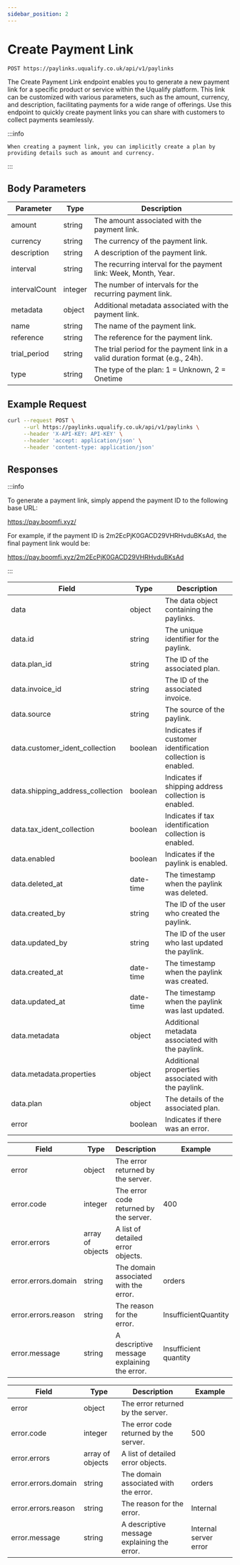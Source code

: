 ```yaml
---
sidebar_position: 2
---
```



# Create Payment Link

```
POST https://paylinks.uqualify.co.uk/api/v1/paylinks
```

The Create Payment Link endpoint enables you to generate a new payment link for a specific product or service within the Uqualify platform. This link can be customized with various parameters, such as the amount, currency, and description, facilitating payments for a wide range of offerings. Use this endpoint to quickly create payment links you can share with customers to collect payments seamlessly.

:::info

    When creating a payment link, you can implicitly create a plan by providing details such as amount and currency.

:::

## Body Parameters

| Parameter     | Type    | Description                                                                   |
| ------------- | ------- | ----------------------------------------------------------------------------- |
| amount        | string  | The amount associated with the payment link.                                  |
| currency      | string  | The currency of the payment link.                                             |
| description   | string  | A description of the payment link.                                            |
| interval      | string  | The recurring interval for the payment link: Week, Month, Year.               |
| intervalCount | integer | The number of intervals for the recurring payment link.                       |
| metadata      | object  | Additional metadata associated with the payment link.                         |
| name          | string  | The name of the payment link.                                                 |
| reference     | string  | The reference for the payment link.                                           |
| trial_period  | string  | The trial period for the payment link in a valid duration format (e.g., 24h). |
| type          | string  | The type of the plan: 1 = Unknown, 2 = Onetime                                |

## Example Request

```bash
curl --request POST \
     --url https://paylinks.uqualify.co.uk/api/v1/paylinks \
     --header 'X-API-KEY: API-KEY' \
     --header 'accept: application/json' \
     --header 'content-type: application/json'
```

## Responses

<Tabs>
  <TabItem value="200" label="200" default>

:::info

To generate a payment link, simply append the payment ID to the following base URL:

https://pay.boomfi.xyz/

For example, if the payment ID is 2m2EcPjK0GACD29VHRHvduBKsAd, the final payment link would be:

https://pay.boomfi.xyz/2m2EcPjK0GACD29VHRHvduBKsAd

:::

| Field                            | Type      | Description                                                 |
| -------------------------------- | --------- | ----------------------------------------------------------- |
| data                             | object    | The data object containing the paylinks.                    |
| data.id                          | string    | The unique identifier for the paylink.                      |
| data.plan_id                     | string    | The ID of the associated plan.                              |
| data.invoice_id                  | string    | The ID of the associated invoice.                           |
| data.source                      | string    | The source of the paylink.                                  |
| data.customer_ident_collection   | boolean   | Indicates if customer identification collection is enabled. |
| data.shipping_address_collection | boolean   | Indicates if shipping address collection is enabled.        |
| data.tax_ident_collection        | boolean   | Indicates if tax identification collection is enabled.      |
| data.enabled                     | boolean   | Indicates if the paylink is enabled.                        |
| data.deleted_at                  | date-time | The timestamp when the paylink was deleted.                 |
| data.created_by                  | string    | The ID of the user who created the paylink.                 |
| data.updated_by                  | string    | The ID of the user who last updated the paylink.            |
| data.created_at                  | date-time | The timestamp when the paylink was created.                 |
| data.updated_at                  | date-time | The timestamp when the paylink was last updated.            |
| data.metadata                    | object    | Additional metadata associated with the paylink.            |
| data.metadata.properties         | object    | Additional properties associated with the paylink.          |
| data.plan                        | object    | The details of the associated plan.                         |
| error                            | boolean   | Indicates if there was an error.                            |

  </TabItem>
  <TabItem value="400" label="400">

| Field               | Type             | Description                                 | Example               |
| ------------------- | ---------------- | ------------------------------------------- | --------------------- |
| error               | object           | The error returned by the server.           |                       |
| error.code          | integer          | The error code returned by the server.      | 400                   |
| error.errors        | array of objects | A list of detailed error objects.           |                       |
| error.errors.domain | string           | The domain associated with the error.       | orders                |
| error.errors.reason | string           | The reason for the error.                   | InsufficientQuantity  |
| error.message       | string           | A descriptive message explaining the error. | Insufficient quantity |

  </TabItem>
  <TabItem value="500" label="500">

| Field               | Type             | Description                                 | Example               |
| ------------------- | ---------------- | ------------------------------------------- | --------------------- |
| error               | object           | The error returned by the server.           |                       |
| error.code          | integer          | The error code returned by the server.      | 500                   |
| error.errors        | array of objects | A list of detailed error objects.           |                       |
| error.errors.domain | string           | The domain associated with the error.       | orders                |
| error.errors.reason | string           | The reason for the error.                   | Internal              |
| error.message       | string           | A descriptive message explaining the error. | Internal server error |

  </TabItem>
</Tabs>
